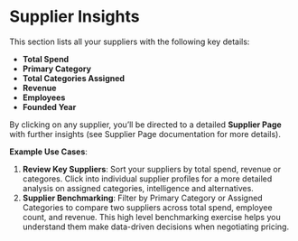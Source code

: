 # Supplier Insights

This section lists all your suppliers with the following key details:

- **Total Spend**
- **Primary Category**
- **Total Categories Assigned**
- **Revenue**
- **Employees**
- **Founded Year**

By clicking on any supplier, you’ll be directed to a detailed **Supplier Page** with further insights (see Supplier Page documentation for more details).

**Example Use Cases**:

1. **Review Key Suppliers**: Sort your suppliers by total spend, revenue or categores. Click into individual supplier profiles for a more detailed analysis on  assigned categories, intelligence and alternatives. 
2. **Supplier Benchmarking**: Filter by Primary Category or Assigned Categories to compare two suppliers across total spend, employee count, and revenue. This high level benchmarking exercise helps you understand them make data-driven decisions when negotiating pricing.

